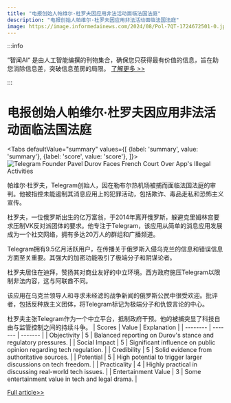 ```yaml
---
title: "电报创始人帕维尔·杜罗夫因应用非法活动面临法国法庭"
description: "电报创始人帕维尔·杜罗夫因应用非法活动面临法国法庭"
image: https://image.informedainews.com/2024/08/Pol-7QT-1724672501-0.jpg
---
```



:::info

“智闻AI“ 是由人工智能编撰的刊物集合，确保您只获得最有价值的信息，旨在助您消除信息差，突破信息茧房的局限。  [了解更多 >>](/)

:::

# 电报创始人帕维尔·杜罗夫因应用非法活动面临法国法庭


<Tabs
	defaultValue="summary"
	values={[
	{label: 'summary', value: 'summary'},
	{label: 'score', value: 'score'},
]}>
<TabItem value="summary">
<img
  src="https://image.informedainews.com/2024/08/Pol-7QT-1724672501-0.jpg"
  alt="Telegram Founder Pavel Durov Faces French Court Over App's Illegal Activities"
/>



帕维尔·杜罗夫，Telegram创始人，因在勒布尔热机场被捕而面临法国法庭的审判。他被指控未能遏制其消息应用上的犯罪活动，包括欺诈、毒品走私和恐怖主义宣传。

杜罗夫，一位俄罗斯出生的亿万富翁，于2014年离开俄罗斯，躲避克里姆林宫要求压制VK反对派团体的要求。他专注于Telegram，该应用从简单的消息应用发展成为一个社交网络，拥有多达20万人的群组和广播频道。

Telegram拥有9.5亿月活跃用户，在传播关于俄罗斯入侵乌克兰的信息和错误信息方面至关重要。其强大的加密功能吸引了极端分子和阴谋论者。

杜罗夫居住在迪拜，赞扬其对商业友好的中立环境。西方政府施压Telegram以限制非法内容，这与阿联酋不同。

该应用在乌克兰领导人和寻求未经滤的战争新闻的俄罗斯公民中很受欢迎。批评者，包括反种族主义团体，将Telegram标记为极端分子和仇恨言论的中心。

杜罗夫主张Telegram作为一个中立平台，抵制政府干预。他的被捕突显了科技自由与监管控制之间的持续斗争。
</TabItem>
<TabItem value="score">
	| Scores     | Value   | Explanation |
	| -------- | ------- | ------- |
	| Objectivity  | 5    | Balanced reporting on Durov's stance and regulatory pressures.    |
	| Social Impact | 5     | Significant influence on public opinion regarding tech regulation.    |
	| Credibility    | 5    | Solid evidence from authoritative sources.    |
	| Potential    | 5    | High potential to trigger larger discussions on tech freedom.    |
	| Practicality    | 4    | Highly practical in discussing real-world tech issues.    |
	| Entertainment Value    | 3    | Some entertainment value in tech and legal drama.    |
</TabItem>
</Tabs>

[Full article>>](https://www.theguardian.com/world/article/2024/aug/25/telegram-app-founder-pavel-durov-to-appear-in-court-after-arrest-in-paris)
